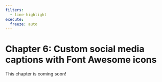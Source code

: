 ```yaml
---
filters:
  - line-highlight
execute: 
  freeze: auto
---
```


# Chapter 6: Custom social media captions with Font Awesome icons {#sec-chap6}

::: {.callout-caution}

This chapter is coming soon!

:::